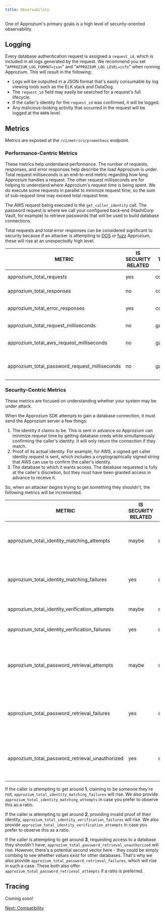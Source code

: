 ```yaml
---
title: Observability
---
```


One of Approzium's primary goals is a high level of security-oriented observability.

## Logging

Every database authentication request is assigned a `request_id`, which is included in all logs generated by the request.
We recommend you set "`APPROZIUM_LOG_FORMAT=json`" and "`APPROZIUM_LOG_LEVEL=info`" when running Approzium. This will result
in the following:

- Logs will be outputted in a JSON format that's easily consumable by log viewing tools such as the ELK stack and DataDog.
- The `request_id` field may easily be searched for a request's full lifecycle.
- If the caller's identity for the `request_id` was confirmed, it will be logged.
- Any malicious-looking activity that occurred in the request will be logged at the `WARN` level.

## Metrics

Metrics are exposed at the `/v1/metrics/prometheus` endpoint.

### Performance-Centric Metrics

These metrics help understand performance. The number of requests, responses, and error responses help describe the load
Approzium is under. Total request milliseconds is an end-to-end metric regarding how long Approzium handles a request.
The other request milliseconds are for helping to understand where Approzium's request time is being spent. We do execute
some requests in parallel to minimize request time, so the sum of sub-request time may exceed total request time.

The AWS request being executed is the `get_caller_identity` call. The password request is where we call your configured
back-end (HashiCorp Vault, for example) to retrieve passwords that will be used to build database connections.

Total requests and total error responses can be considered significant to security because if an attacker is attempting
to [DOS](https://en.wikipedia.org/wiki/Denial-of-service_attack) or [fuzz](https://owasp.org/www-community/Fuzzing)
Approzium, these will rise at an unexpectedly high level.

| METRIC                                          | IS SECURITY RELATED | TYPE    | DESCRIPTION                                                                             |
|-------------------------------------------------|---------------------|---------|-----------------------------------------------------------------------------------------|
| approzium_total_requests                        | yes                 | counter | Total number of requests                                                                |
| approzium_total_responses                       | no                  | counter | Total number of responses                                                               |
| approzium_total_error_responses                 | yes                 | counter | Total number of error responses                                                         |
| approzium_total_request_milliseconds            | no                  | gauge   | Total request milliseconds                                                              |
| approzium_total_aws_request_milliseconds        | no                  | gauge   | Total AWS request milliseconds                                                          |
| approzium_total_password_request_milliseconds   | no                  | gauge   | Total password retrieval milliseconds                                                   |

### Security-Centric Metrics

These metrics are focused on understanding whether your system may be under attack.

When the Approzium SDK attempts to gain a database connection, it must send the Approzium server a few things:

1. The identity it claims to be. This is sent in advance so Approzium can minimize request time by getting database creds
   while simultaneously confirming the caller's identity. It will only return the connection if they match.
2. Proof of its actual identity. For example, for AWS, a signed get caller identity request is sent, which includes a
   cryptographically signed string that AWS can use to confirm the caller's identity.
3. The database to which it wants access. The database requested is fully at the caller's discretion, but they must have
   been granted access in advance to receive it.

So, when an attacker begins trying to get something they shouldn't, the following metrics will be incremented.

| METRIC                                          | IS SECURITY RELATED | TYPE    | DESCRIPTION                                                                             |
|-------------------------------------------------|---------------------|---------|-----------------------------------------------------------------------------------------|
| approzium_total_identity_matching_attempts      | maybe               | counter | Total checks of whether the identity a caller claims matches their actual identity      |
| approzium_total_identity_matching_failures      | yes                 | counter | Total calls where caller claimed an identity that was not their actual identity         |
| approzium_total_identity_verification_attempts  | maybe               | counter | Total attempts to verify caller identity                                                |
| approzium_total_identity_verification_failures  | yes                 | counter | Total failures to verify caller identity                                                |
| approzium_total_password_retrieval_attempts     | maybe               | counter | The number of times a caller has requested a password from the database to authenticate |
| approzium_total_password_retrieval_failures     | yes                 | counter | The number of times a caller has failed to retrieve a password for any reason           |
| approzium_total_password_retrieval_unauthorized | yes                 | counter | The number of times a caller has been unauthorized to retrieve a password               |

If the caller is attempting to get around **1**, claiming to be someone they're not, `approzium_total_identity_matching_failures`
will rise. We also provide `approzium_total_identity_matching_attempts` in case you prefer to observe this as a ratio.

If the caller is attempting to get around **2**, providing invalid proof of their identity, `approzium_total_identity_verification_failures`
will rise. We also provide `approzium_total_identity_verification_attempts` in case you prefer to observe this as a ratio.

If the caller is attempting to get around **3**, requesting access to a database they shouldn't have, `approzium_total_password_retrieval_unauthorized`
will rise. However, there's a potential second vector here - they could be simply combing to see whether _values exist_ for other
databases. That's why we also provide `approzium_total_password_retrieval_failures`, which will rise in such a case. These both
also offer `approzium_total_password_retrieval_attempts` if a ratio is preferred.

## Tracing

Coming soon!

[Next: Compatibility](/compatibility)

